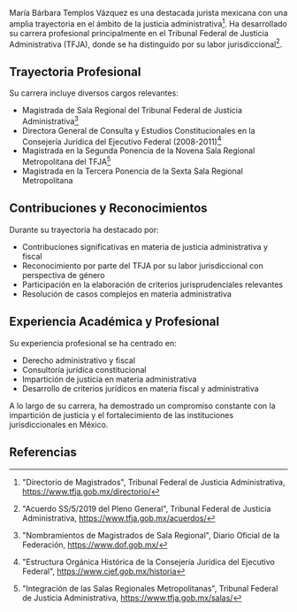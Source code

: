 María Bárbara Templos Vázquez es una destacada jurista mexicana con una amplia trayectoria en el ámbito de la justicia administrativa[^1]. Ha desarrollado su carrera profesional principalmente en el Tribunal Federal de Justicia Administrativa (TFJA), donde se ha distinguido por su labor jurisdiccional[^2].

## Trayectoria Profesional

Su carrera incluye diversos cargos relevantes:

- Magistrada de Sala Regional del Tribunal Federal de Justicia Administrativa[^3]
- Directora General de Consulta y Estudios Constitucionales en la Consejería Jurídica del Ejecutivo Federal (2008-2011)[^4]
- Magistrada en la Segunda Ponencia de la Novena Sala Regional Metropolitana del TFJA[^5]
- Magistrada en la Tercera Ponencia de la Sexta Sala Regional Metropolitana

## Contribuciones y Reconocimientos

Durante su trayectoria ha destacado por:

- Contribuciones significativas en materia de justicia administrativa y fiscal
- Reconocimiento por parte del TFJA por su labor jurisdiccional con perspectiva de género
- Participación en la elaboración de criterios jurisprudenciales relevantes
- Resolución de casos complejos en materia administrativa

## Experiencia Académica y Profesional

Su experiencia profesional se ha centrado en:

- Derecho administrativo y fiscal
- Consultoría jurídica constitucional
- Impartición de justicia en materia administrativa
- Desarrollo de criterios jurídicos en materia fiscal y administrativa

A lo largo de su carrera, ha demostrado un compromiso constante con la impartición de justicia y el fortalecimiento de las instituciones jurisdiccionales en México.

## Referencias

[^1]: "Directorio de Magistrados", Tribunal Federal de Justicia Administrativa, https://www.tfja.gob.mx/directorio/
[^2]: "Acuerdo SS/5/2019 del Pleno General", Tribunal Federal de Justicia Administrativa, https://www.tfja.gob.mx/acuerdos/
[^3]: "Nombramientos de Magistrados de Sala Regional", Diario Oficial de la Federación, https://www.dof.gob.mx/
[^4]: "Estructura Orgánica Histórica de la Consejería Jurídica del Ejecutivo Federal", https://www.cjef.gob.mx/historia
[^5]: "Integración de las Salas Regionales Metropolitanas", Tribunal Federal de Justicia Administrativa, https://www.tfja.gob.mx/salas/
